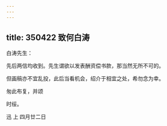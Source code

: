 ```yaml
---
---
---
```

title: 350422 致何白涛
---




白涛先生：

先后两信均收到。先生谓欲以发表酬资偿书款，那当然无所不可的。

但画稿亦不宜乱投，此后当看机会，绍介于相宜之处，希勿念为幸。

匆此布复，并颂

时绥。

迅 上 四月廿二日